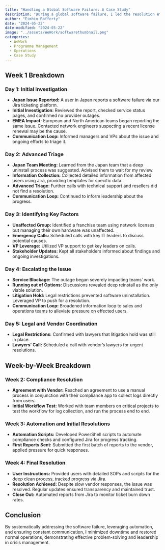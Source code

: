 ```yaml
---
title: "Handling a Global Software Failure: A Case Study"
description: "During a global software failure, I led the resolution efforts across multiple regions, including Japan, Asia, EMEA, LATAM, and North America. The issue was initially reported by a user in Japan and quickly spread to other regions. Coordinating with network engineers and resellers, I gathered detailed information from users and kept stakeholders informed throughout the process. By developing PowerShell scripts and SOPs for a complex uninstall process, and leveraging VP support to navigate legal restrictions, I ensured minimal downtime and restored normal operations efficiently."
author: "Eimhin Rafferty"
date: "2024-05-22"
date-modified: "2024-05-22"
image: "../assets/WeWork/softwarethumbnail.png"
categories:
  - WeWork
  - Programme Management
  - Operations
  - Case Study
---
```

## Week 1 Breakdown

### Day 1: Initial Investigation

- **Japan Issue Reported:** A user in Japan reports a software failure via our Jira ticketing platform.
- **Initial Investigation:** Reviewed the report, checked service status pages, and confirmed no provider outages.
- **EMEA Impact:** European and North American teams began reporting the same issue. Contacted network engineers suspecting a recent license renewal may be the cause.
- **Communication Loop:** Informed managers and VPs about the issue and ongoing efforts to triage it.

### Day 2: Advanced Triage

- **Japan Team Meeting:** Learned from the Japan team that a deep uninstall process was suggested. Advised them to wait for my review.
- **Information Collection:** Collected detailed information from affected users using Jira, providing templates for specific data.
- **Advanced Triage:** Further calls with technical support and resellers did not find a resolution.
- **Communication Loop:** Continued to inform leadership about the progress.

### Day 3: Identifying Key Factors

- **Unaffected Group:** Identified a franchise team using network licenses but managing their own hardware was unaffected.
- **Emergency Calls:** Scheduled calls with key IT leaders to discuss potential causes.
- **VP Leverage:** Utilized VP support to get key leaders on calls.
- **Stakeholder Updates:** Kept all stakeholders informed about findings and ongoing investigations.

### Day 4: Escalating the Issue

- **Service Blockage:** The outage began severely impacting teams' work.
- **Running out of Options:** Discussions revealed deep reinstall as the only viable solution.
- **Litigation Hold:** Legal restrictions prevented software uninstallation. Leveraged VP to push for a resolution.
- **Communication Loop:** Broadened information loop to sales and operations teams to alleviate pressure on effected users. 

### Day 5: Legal and Vendor Coordination

- **Legal Restrictions:** Confirmed with lawyers that litigation hold was still in place.
- **Lawyers' Call:** Scheduled a call with vendor’s lawyers for urgent resolutions.

## Week-by-Week Breakdown

### Week 2: Compliance Resolution

- **Agreement with Vendor:** Reached an agreement to use a manual process in conjunction with their compliance app to collect logs directly from users.
- **Initial Workflow Test:** Worked with team members on critical projects to test the workflow for log collection, and run the process end to end. 

### Week 3: Automation and Initial Resolutions

- **Automation Scripts:** Developed PowerShell scripts to automate compliance checks and configured Jira for progress tracking.
- **First Reports Sent:** Submitted the first batch of reports to the vendor, applied pressure for quick responses.

### Week 4: Final Resolution

- **User Instructions:** Provided users with detailed SOPs and scripts for the deep clean process, tracked progress via Jira.
- **Resolution Achieved:** Despite slow vendor responses, the issue was resolved. Regular updates ensured transparency and maintained trust.
- **Close Out:** Automated reports from Jira to monitor ticket burn down rates.

## Conclusion
By systematically addressing the software failure, leveraging automation, and ensuring constant communication, I minimized downtime and restored normal operations, demonstrating effective problem-solving and leadership in crisis management.